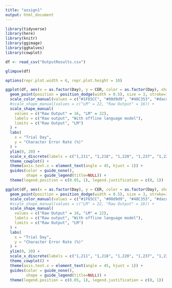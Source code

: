 ```yaml
---
title: "assign1"
output: html_document
---
```


```r
library(tidyverse)
library(here)
library(knitr)
library(ggimage)
library(gghalves)
library(cowplot)
```

```r
df <- read_csv("OutputResults.csv")
```

```r
glimpse(df)
```

```r
options(repr.plot.width = 6, repr.plot.height = 10)  

```

```r
ggplot(df, aes(x = as.factor(Day), y = CER, color = as.factor(Day), shape = Condition, group=Block)) +
  geom_point(position = position_dodge(width = 0.5), size = 3, stroke=1.5) +
  scale_color_manual(values = c("#1F65CC", "#00d9d9", "#48C353", "#dacd0a", "#db6a00")) +
  #scale_shape_manual(values = c("LM" = 22, "Raw Output" = 16)) +
  scale_shape_manual(
    values = c("Raw Output" = 16, "LM" = 22),
    labels = c("Raw output", "With offline language model"),
    limits = c("Raw Output", "LM")
  ) +
  labs(
    x = "Trial Day",
    y = "Character Error Rate (%)"
  ) +
  ylim(0, 20) +
  scale_x_discrete(labels = c("1,211", "1,218", "1,220", "1,237", "1,239")) +
  theme_cowplot() +
  theme(axis.text.x = element_text(angle = 45, hjust = 1)) +
  guides(color = guide_none(),
         shape = guide_legend(title=NULL)) +
  theme(legend.position = c(0.05, 1), legend.justification = c(0, 1))

```

```r
ggplot(df, aes(x = as.factor(Day), y = CER, color = as.factor(Day), shape = Condition, group=Condition)) +
  geom_point(position = position_dodge(width = 0.5), size = 3, stroke=1.5) +
  scale_color_manual(values = c("#1F65CC", "#00d9d9", "#48C353", "#dacd0a", "#db6a00")) +
  #scale_shape_manual(values = c("LM" = 22, "Raw Output" = 16)) +
  scale_shape_manual(
    values = c("Raw Output" = 16, "LM" = 22),
    labels = c("Raw output", "With offline language model"),
    limits = c("Raw Output", "LM")
  ) +
  labs(
    x = "Trial Day",
    y = "Character Error Rate (%)"
  ) +
  ylim(0, 20) +
  scale_x_discrete(labels = c("1,211", "1,218", "1,220", "1,237", "1,239")) +
  theme_cowplot() +
  theme(axis.text.x = element_text(angle = 45, hjust = 1)) +
  guides(color = guide_none(),
         shape = guide_legend(title=NULL)) +
  theme(legend.position = c(0.05, 1), legend.justification = c(0, 1))

```

```r

```
